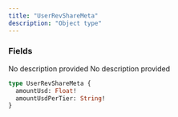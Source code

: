 ```yaml
---
title: "UserRevShareMeta"
description: "Object type"
---
```


### Fields

<ResponseField name="amountUsd" type="Float!" required>
  No description provided
</ResponseField>

<ResponseField name="amountUsdPerTier" type="String!" required>
  No description provided
</ResponseField>


```graphql UserRevShareMeta
type UserRevShareMeta {
  amountUsd: Float!
  amountUsdPerTier: String!
}
```
